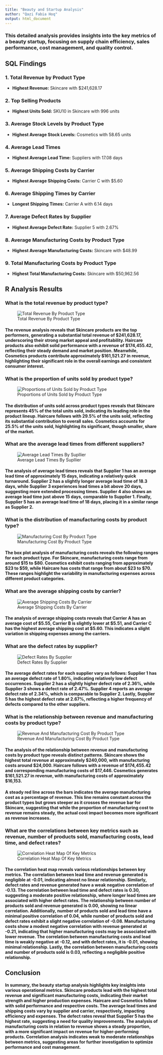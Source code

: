 ---
title: "Beauty and Startup Analysis"
author: "Qazi Fabia Hoq"
output: html_document
---

### This detailed analysis provides insights into the key metrics of a beauty startup, focusing on supply chain efficiency, sales performance, cost management, and quality control.

## SQL Findings

### 1. Total Revenue by Product Type

- **Highest Revenue:** Skincare with $241,628.17

### 2. Top Selling Products

- **Highest Units Sold:** SKU10 in Skincare with 996 units

### 3. Average Stock Levels by Product Type

- **Highest Average Stock Levels:** Cosmetics with 58.65 units

### 4. Average Lead Times

- **Highest Average Lead Time:** Suppliers with 17.08 days

### 5. Average Shipping Costs by Carrier

- **Highest Average Shipping Costs:** Carrier C with $5.60

### 6. Average Shipping Times by Carrier

- **Longest Shipping Times:** Carrier A with 6.14 days

### 7. Average Defect Rates by Supplier

- **Highest Average Defect Rate:** Supplier 5 with 2.67%

### 8. Average Manufacturing Costs by Product Type

- **Highest Average Manufacturing Costs:** Skincare with $48.99

### 9. Total Manufacturing Costs by Product Type

- **Highest Total Manufacturing Costs:** Skincare with $50,962.56


## R Analysis Results

### What is the total revenue by product type?

![Total Revenue By Product Type](./Pic_Output/Total_Revenue_By_Product_Type.png)

#### The revenue analysis reveals that Skincare products are the top performers, generating a substantial total revenue of $241,628.17, underscoring their strong market appeal and profitability. Haircare products also exhibit solid performance with a revenue of $174,455.42, reflecting their steady demand and market position. Meanwhile, Cosmetics products contribute approximately $161,521.27 in revenue, highlighting their significant role in the overall earnings and consistent consumer interest.


### What is the proportion of units sold by product type?

![Proportions of Units Sold by Product Type](./Pic_Output/Proportions_of_Unit_SoldBy_ProductType.png)         

#### The distribution of units sold across product types reveals that Skincare represents 45% of the total units sold, indicating its leading role in the product lineup. Haircare follows with 29.5% of the units sold, reflecting its substantial contribution to overall sales. Cosmetics accounts for 25.5% of the units sold, highlighting its significant, though smaller, share of the market.


### What are the average lead times from different suppliers?

![Average Lead Times By Supllier](./Pic_Output/Average_LeadTime_by_Supplier.png)  

#### The analysis of average lead times reveals that Supplier 1 has an average lead time of approximately 15 days, indicating a relatively quick turnaround. Supplier 2 has a slightly longer average lead time of 18.3 days, while Supplier 3 experiences lead times a bit above 20 days, suggesting more extended processing times. Supplier 4 also shows an average lead time just above 15 days, comparable to Supplier 1. Finally, Supplier 5 has an average lead time of 18 days, placing it in a similar range as Supplier 2.


### What is the distribution of manufacturing costs by product type?

![Manufacturing Cost By Product Type](./Pic_Output/Manufacturing_Costs_by_Product_Type.png)  

#### The box plot analysis of manufacturing costs reveals the following ranges for each product type. For Skincare, manufacturing costs range from around $15 to $80. Cosmetics exhibit costs ranging from approximately $23 to $59, while Haircare has costs that range from about $23 to $70. These ranges highlight the variability in manufacturing expenses across different product categories.

### What are the average shipping costs by carrier? 

![Average Shipping Costs By Carrier](./Pic_Output/Average_Shipping_Costby_Carrier.png)  

#### The analysis of average shipping costs reveals that Carrier A has an average cost of $5.55, Carrier B is slightly lower at $5.51, and Carrier C has the highest average shipping cost at $5.60. This indicates a slight variation in shipping expenses among the carriers.

### What are the defect rates by supplier? 

![Defect Rates By Supplier](./Pic_Output/Defect_Rates_By_Supplier.png)  

#### The average defect rates for each supplier vary as follows: Supplier 1 has an average defect rate of 1.80%, indicating relatively low defect occurrences. Supplier 2 has a slightly higher defect rate of 2.36%, while Supplier 3 shows a defect rate of 2.47%. Supplier 4 reports an average defect rate of 2.34%, which is comparable to Supplier 2. Lastly, Supplier 5 has the highest defect rate at 2.67%, reflecting a higher frequency of defects compared to the other suppliers.


### What is the relationship between revenue and manufacturing costs by product type?

![Revenue And Manufacturing Cost By Product Type](./Pic_Output/Revenue_ManufacturingCost_by_ProductType.png)  

#### The analysis of the relationship between revenue and manufacturing costs by product type reveals distinct patterns. Skincare shows the highest total revenue at approximately $240,000, with manufacturing costs around $24,000. Haircare follows with a revenue of $174,455.42 and corresponding manufacturing costs of $17,446. Cosmetics generates $161,521.27 in revenue, with manufacturing costs of approximately $16,153.

#### A steady red line across the bars indicates the average manufacturing cost as a percentage of revenue. This line remains constant across the product types but grows steeper as it crosses the revenue bar for Skincare, suggesting that while the proportion of manufacturing cost to revenue remains steady, the actual cost impact becomes more significant as revenue increases.

### What are the correlations between key metrics such as revenue, number of products sold, manufacturing costs, lead time, and defect rates?

![Correlation Heat Map Of Key Metrics](./Pic_Output/Correltion_Heatmap_of_Key_Metrics.png) 

#### The correlation heat map reveals various relationships between key metrics. The correlation between lead time and revenue generated is negligible at -0.01, indicating almost no linear relationship. Similarly, defect rates and revenue generated have a weak negative correlation of -0.13. The correlation between lead time and defect rates is 0.30, suggesting a moderate positive relationship, where longer lead times are associated with higher defect rates. The relationship between number of products sold and revenue generated is 0.00, showing no linear correlation. Additionally, number of products sold and lead time have a minimal positive correlation of 0.04, while number of products sold and defect rates exhibit a slight negative correlation of -0.08. Manufacturing costs show a modest negative correlation with revenue generated at -0.21, indicating that higher manufacturing costs may be associated with lower revenue. The correlation between manufacturing costs and lead time is weakly negative at -0.12, and with defect rates, it is -0.01, showing minimal relationship. Lastly, the correlation between manufacturing costs and number of products sold is 0.03, reflecting a negligible positive relationship.


## Conclusion

#### In summary, the beauty startup analysis highlights key insights into various operational metrics. Skincare products lead with the highest total revenue and significant manufacturing costs, indicating their market strength and higher production expenses. Haircare and Cosmetics follow with solid performance and respective costs. The average lead times and shipping costs vary by supplier and carrier, respectively, impacting efficiency and expenses. The defect rates reveal that Supplier 5 has the highest rate, suggesting a need for quality improvements. The analysis of manufacturing costs in relation to revenue shows a steady proportion, with a more significant impact on revenue for higher-performing products. Correlation analysis indicates weak to moderate relationships between metrics, suggesting areas for further investigation to optimize performance and cost management.




